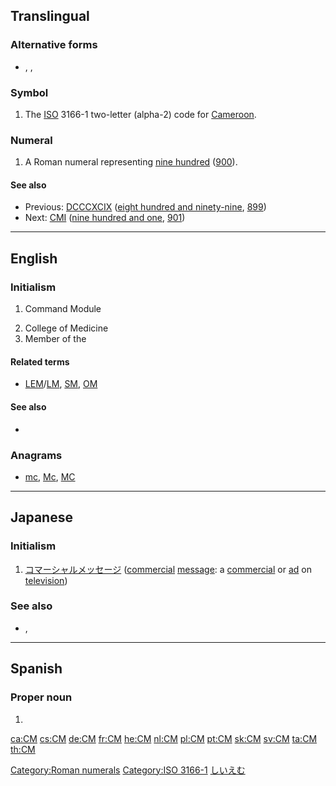 {{also|cm|Cm|cM}}
==Translingual==

===Alternative forms===
* {{sense|roman numeral}} {{l|mul|cm}}, {{l|mul|DCCCC}}, {{l|mul|dcccc}}

===Symbol===
{{mul-symbol}}

# The [[ISO]] 3166-1 two-letter (alpha-2) code for [[Cameroon]].

===Numeral===
{{mul-number}}

# A Roman numeral representing [[nine hundred]] ([[900]]).

====See also====
* Previous: [[DCCCXCIX]] ([[eight hundred and ninety-nine]], [[899]])
* Next: [[CMI]] ([[nine hundred and one]], [[901]])

[[Category:Roman numerals]]
[[Category:ISO 3166-1]]

----

==English==
{{wikipedia}}

===Initialism===
{{rfc-header|Initialism}}
{{en-initialism}}

# {{lb|en|US|space science}} Command Module
# College of Medicine
# Member of the {{w|Order of Canada}}

====Related terms====
* {{sense|Command Module}} [[LEM]]/[[LM]], [[SM]], [[OM]]

====See also====
* {{sense|Command Module}} {{projectlink|wikipedia|Command Module}}

===Anagrams===
* [[mc#English|mc]], [[Mc#English|Mc]], [[MC#English|MC]]

----

==Japanese==

===Initialism===
{{rfc-header|Initialism}}
{{ja-initialism}}

# [[コマーシャルメッセージ]] ([[commercial]] [[message]]: a [[commercial]] or [[ad]] on [[television]])

===See also===
* {{l|ja|シーエム}}, {{l|ja|shīemu}}

[[Category:ja:Advertising|しいえむ]]

----

==Spanish==

===Proper noun===
{{head|es|proper noun|g=?}}

# {{abbreviation of|Campeche|lang=es}}

[[ca:CM]]
[[cs:CM]]
[[de:CM]]
[[fr:CM]]
[[he:CM]]
[[nl:CM]]
[[pl:CM]]
[[pt:CM]]
[[sk:CM]]
[[sv:CM]]
[[ta:CM]]
[[th:CM]]